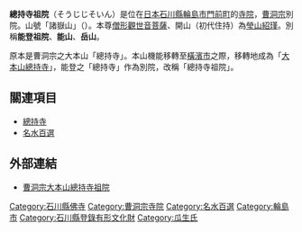 {{Unreferenced|time=2021-11-14T04:12:28+00:00}}
{{日本寺院
| name = 總持寺祖院
| img = File:Souijisoinnsoudou.jpg
| img_capt = 境內
| image_width = 260
| nihongo = 總持寺祖院
| hiragana = そうじじそいん
| romaji = Sōji-ji Soin
| location = [[石川縣|石川縣]][[輪島市|輪島市]][[門前町_(石川縣)|門前町]]1-18-1
| sangou = 諸嶽山
| section = [[曹洞宗|曹洞宗]]別院
| god = [[觀世音菩薩|僧形觀世音菩薩]]
| found_year = [[元亨_(日本)|元亨]]元年（1321年）
| founder = [[瑩山紹瑾|瑩山紹瑾]]（開山）
| official_name = 
| alias = 
| struct = 
| title = 
| cultural_collection = 
}}
'''總持寺祖院'''（そうじじそいん）是位在[[日本|日本]][[石川縣|石川縣]][[輪島市|輪島市]][[門前町_(石川縣)|門前町]]的[[寺院|寺院]]，[[曹洞宗|曹洞宗]]別院。山號「諸嶽山」（{{lang|ja|しょがくざん}}）。本尊[[觀世音菩薩|僧形觀世音菩薩]]、開山（初代住持）為[[瑩山紹瑾|瑩山紹瑾]]。別稱'''能登祖院'''、'''能山'''、'''岳山'''。

原本是曹洞宗之大本山「總持寺」。本山機能移轉至[[橫濱市|橫濱市]]之際，移轉地成為「[[總持寺|大本山總持寺]]」，能登之「總持寺」作為別院，改稱「總持寺祖院」。

== 關連項目 ==
* [[總持寺|總持寺]]
* [[名水百選|名水百選]]

== 外部連結 ==
* [http://www.wannet.jp/noto-soin/ 曹洞宗大本山總持寺祖院]

{{DEFAULTSORT:Sojiji Soin}}
[[Category:石川縣佛寺|Category:石川縣佛寺]]
[[Category:曹洞宗寺院|Category:曹洞宗寺院]]
[[Category:名水百選|Category:名水百選]]
[[Category:輪島市|Category:輪島市]]
[[Category:石川縣登錄有形文化財|Category:石川縣登錄有形文化財]]
[[Category:瓜生氏|Category:瓜生氏]]